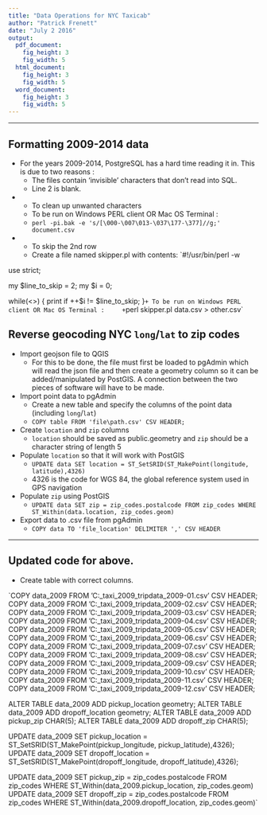 ```yaml
---
title: "Data Operations for NYC Taxicab"
author: "Patrick Frenett"
date: "July 2 2016"
output: 
  pdf_document:
    fig_height: 3
    fig_width: 5
  html_document:
    fig_height: 3
    fig_width: 5
  word_document:
    fig_height: 3
    fig_width: 5
---
```


****

## Formatting 2009-2014 data

* For the years 2009-2014, PostgreSQL has a hard time reading it in. This is due to two reasons : 
    + The files contain 'invisible' characters that don't read into SQL.
    + Line 2 is blank.
    
*   + To clean up unwanted characters
    + To be run on Windows PERL client OR Mac OS Terminal :
    + `perl -pi.bak -e 's/[\000-\007\013-\037\177-\377]//g;' document.csv`
    
*   + To skip the 2nd row
    + Create a file named skipper.pl with contents: 
    `#!/usr/bin/perl -w

use strict;

my $line_to_skip = 2;
my $i = 0;

while(<>) {
    print if ++$i != $line_to_skip;
}`
    + To be run on Windows PERL client OR Mac OS Terminal :
    + `perl skipper.pl data.csv > other.csv`
    

## Reverse geocoding NYC `long`/`lat` to zip codes

* Import geojson file to QGIS
    + For this to be done, the file must first be loaded to pgAdmin which will read the json file and then create a geometry column so it can be added/manipulated by PostGIS. A connection between the two pieces of software will have to be made.

* Import point data to pgAdmin
    + Create a new table and specify the columns of the point data (including `long`/`lat`)
    + `
COPY table FROM 'file\path.csv' CSV HEADER;`
    
* Create `location` and `zip` columns
    + `location` should be saved as public.geometry and `zip` should be a character string of length 5
    
* Populate `location` so that it will work with PostGIS
    + `UPDATE data SET location = ST_SetSRID(ST_MakePoint(longitude, latitude),4326)`
    + 4326 is the code for WGS 84, the global reference system used in GPS navigation
    
* Populate `zip` using PostGIS
    + `UPDATE data SET zip = zip_codes.postalcode FROM zip_codes WHERE ST_Within(data.location, zip_codes.geom)`
    
* Export data to .csv file from pgAdmin
    + `COPY data TO 'file_location' DELIMITER ',' CSV HEADER`
    
****

## Updated code for above.

* Create table with correct columns.

`COPY data_2009 FROM 'C:\Users\pfrenett19\Desktop\NYC_taxi\data\data_2009\yellow_tripdata_2009-01.csv' CSV HEADER;
COPY data_2009 FROM 'C:\Users\pfrenett19\Desktop\NYC_taxi\data\data_2009\yellow_tripdata_2009-02.csv' CSV HEADER;
COPY data_2009 FROM 'C:\Users\pfrenett19\Desktop\NYC_taxi\data\data_2009\yellow_tripdata_2009-03.csv' CSV HEADER;
COPY data_2009 FROM 'C:\Users\pfrenett19\Desktop\NYC_taxi\data\data_2009\yellow_tripdata_2009-04.csv' CSV HEADER;
COPY data_2009 FROM 'C:\Users\pfrenett19\Desktop\NYC_taxi\data\data_2009\yellow_tripdata_2009-05.csv' CSV HEADER;
COPY data_2009 FROM 'C:\Users\pfrenett19\Desktop\NYC_taxi\data\data_2009\yellow_tripdata_2009-06.csv' CSV HEADER;
COPY data_2009 FROM 'C:\Users\pfrenett19\Desktop\NYC_taxi\data\data_2009\yellow_tripdata_2009-07.csv' CSV HEADER;
COPY data_2009 FROM 'C:\Users\pfrenett19\Desktop\NYC_taxi\data\data_2009\yellow_tripdata_2009-08.csv' CSV HEADER;
COPY data_2009 FROM 'C:\Users\pfrenett19\Desktop\NYC_taxi\data\data_2009\yellow_tripdata_2009-09.csv' CSV HEADER;
COPY data_2009 FROM 'C:\Users\pfrenett19\Desktop\NYC_taxi\data\data_2009\yellow_tripdata_2009-10.csv' CSV HEADER;
COPY data_2009 FROM 'C:\Users\pfrenett19\Desktop\NYC_taxi\data\data_2009\yellow_tripdata_2009-11.csv' CSV HEADER;
COPY data_2009 FROM 'C:\Users\pfrenett19\Desktop\NYC_taxi\data\data_2009\yellow_tripdata_2009-12.csv' CSV HEADER;

ALTER TABLE data_2009 ADD pickup_location geometry;
ALTER TABLE data_2009 ADD dropoff_location geometry;
ALTER TABLE data_2009 ADD pickup_zip CHAR(5);
ALTER TABLE data_2009 ADD dropoff_zip CHAR(5);

UPDATE data_2009 SET pickup_location = ST_SetSRID(ST_MakePoint(pickup_longitude, pickup_latitude),4326);
UPDATE data_2009 SET dropoff_location = ST_SetSRID(ST_MakePoint(dropoff_longitude, dropoff_latitude),4326);

UPDATE data_2009 SET pickup_zip = zip_codes.postalcode FROM zip_codes WHERE ST_Within(data_2009.pickup_location, zip_codes.geom)
UPDATE data_2009 SET dropoff_zip = zip_codes.postalcode FROM zip_codes WHERE ST_Within(data_2009.dropoff_location, zip_codes.geom)`










